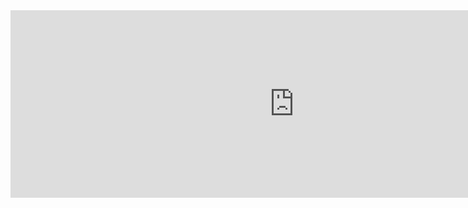 <iframe src="https://h5p.org/h5p/embed/556178" width="907" height="300" frameborder="0" allowfullscreen="allowfullscreen"></iframe><script src="https://h5p.org/sites/all/modules/h5p/library/js/h5p-resizer.js" charset="UTF-8"></script>
